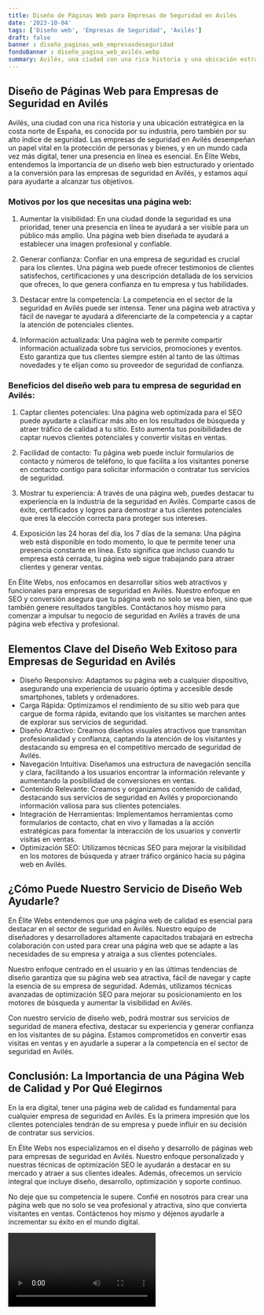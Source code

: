 ```yaml
---
title: Diseño de Páginas Web para Empresas de Seguridad en Avilés
date: '2023-10-04'
tags: ['Diseño web', 'Empresas de Seguridad', 'Avilés']
draft: false
banner : diseño_paginas_web_empresasdeseguridad
fondoBanner : diseño_pagina_web_avilés.webp
summary: Avilés, una ciudad con una rica historia y una ubicación estratégica en la costa norte de España, es conocida por su industria, pero también por su alto índice de seguridad. Las empresas de seguridad en Avilés desempeñan un papel vital en la protección de personas y bienes, y en un mundo cada vez más digital, tener una presencia en línea es esencial. En Élite Webs, entendemos la importancia de un diseño web bien estructurado y orientado a la conversión para las empresas de seguridad en Avilés, y estamos aquí para ayudarte a alcanzar tus objetivos.
---
```


## Diseño de Páginas Web para Empresas de Seguridad en Avilés

Avilés, una ciudad con una rica historia y una ubicación estratégica en la costa norte de España, es conocida por su industria, pero también por su alto índice de seguridad. Las empresas de seguridad en Avilés desempeñan un papel vital en la protección de personas y bienes, y en un mundo cada vez más digital, tener una presencia en línea es esencial. En Élite Webs, entendemos la importancia de un diseño web bien estructurado y orientado a la conversión para las empresas de seguridad en Avilés, y estamos aquí para ayudarte a alcanzar tus objetivos.

### Motivos por los que necesitas una página web:

1. Aumentar la visibilidad: En una ciudad donde la seguridad es una prioridad, tener una presencia en línea te ayudará a ser visible para un público más amplio. Una página web bien diseñada te ayudará a establecer una imagen profesional y confiable.

2. Generar confianza: Confiar en una empresa de seguridad es crucial para los clientes. Una página web puede ofrecer testimonios de clientes satisfechos, certificaciones y una descripción detallada de los servicios que ofreces, lo que genera confianza en tu empresa y tus habilidades.

3. Destacar entre la competencia: La competencia en el sector de la seguridad en Avilés puede ser intensa. Tener una página web atractiva y fácil de navegar te ayudará a diferenciarte de la competencia y a captar la atención de potenciales clientes.

4. Información actualizada: Una página web te permite compartir información actualizada sobre tus servicios, promociones y eventos. Esto garantiza que tus clientes siempre estén al tanto de las últimas novedades y te elijan como su proveedor de seguridad de confianza.

### Beneficios del diseño web para tu empresa de seguridad en Avilés:

1. Captar clientes potenciales: Una página web optimizada para el SEO puede ayudarte a clasificar más alto en los resultados de búsqueda y atraer tráfico de calidad a tu sitio. Esto aumenta tus posibilidades de captar nuevos clientes potenciales y convertir visitas en ventas.

2. Facilidad de contacto: Tu página web puede incluir formularios de contacto y números de teléfono, lo que facilita a los visitantes ponerse en contacto contigo para solicitar información o contratar tus servicios de seguridad.

3. Mostrar tu experiencia: A través de una página web, puedes destacar tu experiencia en la industria de la seguridad en Avilés. Comparte casos de éxito, certificados y logros para demostrar a tus clientes potenciales que eres la elección correcta para proteger sus intereses.

4. Exposición las 24 horas del día, los 7 días de la semana: Una página web está disponible en todo momento, lo que te permite tener una presencia constante en línea. Esto significa que incluso cuando tu empresa está cerrada, tu página web sigue trabajando para atraer clientes y generar ventas.

En Élite Webs, nos enfocamos en desarrollar sitios web atractivos y funcionales para empresas de seguridad en Avilés. Nuestro enfoque en SEO y conversión asegura que tu página web no solo se vea bien, sino que también genere resultados tangibles. Contáctanos hoy mismo para comenzar a impulsar tu negocio de seguridad en Avilés a través de una página web efectiva y profesional.

<GifSeo />

<Cta />

## Elementos Clave del Diseño Web Exitoso para Empresas de Seguridad en Avilés

- Diseño Responsivo: Adaptamos su página web a cualquier dispositivo, asegurando una experiencia de usuario óptima y accesible desde smartphones, tablets y ordenadores.
- Carga Rápida: Optimizamos el rendimiento de su sitio web para que cargue de forma rápida, evitando que los visitantes se marchen antes de explorar sus servicios de seguridad.
- Diseño Atractivo: Creamos diseños visuales atractivos que transmitan profesionalidad y confianza, captando la atención de los visitantes y destacando su empresa en el competitivo mercado de seguridad de Avilés.
- Navegación Intuitiva: Diseñamos una estructura de navegación sencilla y clara, facilitando a los usuarios encontrar la información relevante y aumentando la posibilidad de conversiones en ventas.
- Contenido Relevante: Creamos y organizamos contenido de calidad, destacando sus servicios de seguridad en Avilés y proporcionando información valiosa para sus clientes potenciales.
- Integración de Herramientas: Implementamos herramientas como formularios de contacto, chat en vivo y llamadas a la acción estratégicas para fomentar la interacción de los usuarios y convertir visitas en ventas.
- Optimización SEO: Utilizamos técnicas SEO para mejorar la visibilidad en los motores de búsqueda y atraer tráfico orgánico hacia su página web en Avilés.

## ¿Cómo Puede Nuestro Servicio de Diseño Web Ayudarle?

En Élite Webs entendemos que una página web de calidad es esencial para destacar en el sector de seguridad en Avilés. Nuestro equipo de diseñadores y desarrolladores altamente capacitados trabajará en estrecha colaboración con usted para crear una página web que se adapte a las necesidades de su empresa y atraiga a sus clientes potenciales.

Nuestro enfoque centrado en el usuario y en las últimas tendencias de diseño garantiza que su página web sea atractiva, fácil de navegar y capte la esencia de su empresa de seguridad. Además, utilizamos técnicas avanzadas de optimización SEO para mejorar su posicionamiento en los motores de búsqueda y aumentar la visibilidad en Avilés.

Con nuestro servicio de diseño web, podrá mostrar sus servicios de seguridad de manera efectiva, destacar su experiencia y generar confianza en los visitantes de su página. Estamos comprometidos en convertir esas visitas en ventas y en ayudarle a superar a la competencia en el sector de seguridad en Avilés.

## Conclusión: La Importancia de una Página Web de Calidad y Por Qué Elegirnos

En la era digital, tener una página web de calidad es fundamental para cualquier empresa de seguridad en Avilés. Es la primera impresión que los clientes potenciales tendrán de su empresa y puede influir en su decisión de contratar sus servicios.

En Élite Webs nos especializamos en el diseño y desarrollo de páginas web para empresas de seguridad en Avilés. Nuestro enfoque personalizado y nuestras técnicas de optimización SEO le ayudarán a destacar en su mercado y atraer a sus clientes ideales. Además, ofrecemos un servicio integral que incluye diseño, desarrollo, optimización y soporte continuo.

No deje que su competencia le supere. Confié en nosotros para crear una página web que no solo se vea profesional y atractiva, sino que convierta visitantes en ventas. Contáctenos hoy mismo y déjenos ayudarle a incrementar su éxito en el mundo digital.

<Video />

<CtaBot job='Empresas de Seguridad' city='Avilés'/>

<Gmaps query='Avilés+españa+maps' />